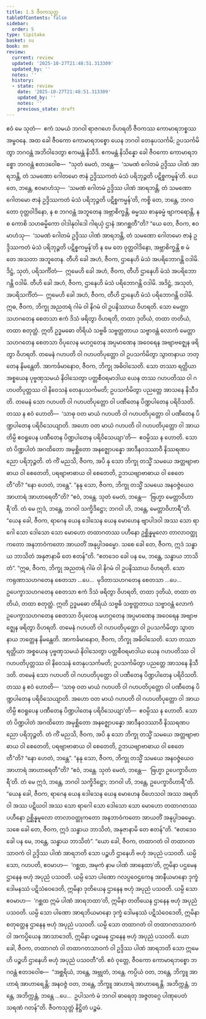 ```yaml
---
title: 1.5 ဇီဝကသုတ္တ
tableOfContents: false
sidebar:
  order: 5
type: tipitaka
basket: su
book: mn
review:
  current: review
  updated: '2025-10-27T21:48:51.313309'
  updated_by: ''
  notes: ''
  history:
  - state: review
    date: '2025-10-27T21:48:51.313309'
    updated_by: ''
    notes: ''
    previous_state: draft
---
```



<ReviewStatus review={frontmatter.review} showDetails={true} />

<HypothesisAnnotation frontmatter={frontmatter} />

<DynamicBreadcrumb />

<Division number="51" book="mn" e="ch" v="24" p="112">

<Paragraph number="106" book="mn">
ဧဝံ မေ သုတံ—  ဧကံ သမယံ ဘဂဝါ ရာဇဂဟေ ဝိဟရတိ ဇီဝကဿ ကောမာရဘစ္စဿ အမ္ဗဝနေ. အထ ခေါ ဇီဝကော ကောမာရဘစ္စော ယေန ဘဂဝါ တေနုပသင်္ကမိ; ဥပသင်္ကမိတွာ ဘဂဝန္တံ အဘိဝါဒေတွာ ဧကမန္တံ နိသီဒိ. ဧကမန္တံ နိသိန္နော ခေါ ဇီဝကော ကောမာရဘစ္စော ဘဂဝန္တံ ဧတဒဝေါစ—  “သုတံ မေတံ, ဘန္တေ—  ‘သမဏံ ဂေါတမံ ဥဒ္ဒိဿ ပါဏံ အာရဘန္တိ, တံ သမဏော ဂေါတမော ဇာနံ ဥဒ္ဒိဿကတံ မံသံ ပရိဘုဉ္ဇတိ ပဋိစ္စကမ္မန်’တိ. ယေ တေ, ဘန္တေ, ဧဝမာဟံသု—  ‘သမဏံ ဂေါတမံ ဥဒ္ဒိဿ ပါဏံ အာရဘန္တိ, တံ သမဏော ဂေါတမော ဇာနံ ဥဒ္ဒိဿကတံ မံသံ ပရိဘုဉ္ဇတိ ပဋိစ္စကမ္မန်’တိ, ကစ္စိ တေ, ဘန္တေ, ဘဂဝတော ဝုတ္တဝါဒိနော, န စ ဘဂဝန္တံ အဘူတေန အဗ္ဘာစိက္ခန္တိ, ဓမ္မဿ စာနုဓမ္မံ ဗျာကရောန္တိ, န စ ကောစိ သဟဓမ္မိကော ဝါဒါနုဝါဒေါ ဂါရယှံ ဌာနံ အာဂစ္ဆတီ”တိ?
</Paragraph>

</Division>
<Division number="52" book="mn" e="ch" v="24" p="114">

<Paragraph number="107" book="mn">
“ယေ တေ, ဇီဝက, ဧဝမာဟံသု—  ‘သမဏံ ဂေါတမံ ဥဒ္ဒိဿ ပါဏံ အာရဘန္တိ, တံ သမဏော ဂေါတမော ဇာနံ ဥဒ္ဒိဿကတံ မံသံ ပရိဘုဉ္ဇတိ ပဋိစ္စကမ္မန်’တိ န မေ တေ ဝုတ္တဝါဒိနော, အဗ္ဘာစိက္ခန္တိ စ မံ တေ အသတာ အဘူတေန. တီဟိ ခေါ အဟံ, ဇီဝက, ဌာနေဟိ မံသံ အပရိဘောဂန္တိ ဝဒါမိ. ဒိဋ္ဌံ, သုတံ, ပရိသင်္ကိတံ—  ဣမေဟိ ခေါ အဟံ, ဇီဝက, တီဟိ ဌာနေဟိ မံသံ အပရိဘောဂန္တိ ဝဒါမိ. တီဟိ ခေါ အဟံ, ဇီဝက, ဌာနေဟိ မံသံ ပရိဘောဂန္တိ ဝဒါမိ. အဒိဋ္ဌံ, အသုတံ, အပရိသင်္ကိတံ—  ဣမေဟိ ခေါ အဟံ, ဇီဝက, တီဟိ ဌာနေဟိ မံသံ ပရိဘောဂန္တိ ဝဒါမိ.
</Paragraph>

</Division>
<Division number="53" book="mn" e="ch" v="24" p="116">

<Paragraph number="108" book="mn">
ဣဓ, ဇီဝက, ဘိက္ခု အညတရံ ဂါမံ ဝါ နိဂမံ ဝါ ဥပနိဿာယ ဝိဟရတိ. သော မေတ္တာသဟဂတေန စေတသာ ဧကံ ဒိသံ ဖရိတွာ ဝိဟရတိ, တထာ ဒုတိယံ, တထာ တတိယံ, တထာ စတုတ္ထံ. ဣတိ ဥဒ္ဓမဓော တိရိယံ သဗ္ဗဓိ သဗ္ဗတ္တတာယ သဗ္ဗာဝန္တံ လောကံ မေတ္တာသဟဂတေန စေတသာ ဝိပုလေန မဟဂ္ဂတေန အပ္ပမာဏေန အဝေရေန အဗျာဗဇ္ဈေန ဖရိတွာ ဝိဟရတိ. တမေနံ ဂဟပတိ ဝါ ဂဟပတိပုတ္တော ဝါ ဥပသင်္ကမိတွာ သွာတနာယ ဘတ္တေန နိမန္တေတိ. အာကင်္ခမာနောဝ, ဇီဝက, ဘိက္ခု အဓိဝါသေတိ. သော တဿာ ရတ္တိယာ အစ္စယေန ပုဗ္ဗဏှသမယံ နိဝါသေတွာ ပတ္တစီဝရမာဒါယ ယေန တဿ ဂဟပတိဿ ဝါ ဂဟပတိပုတ္တဿ ဝါ နိဝေသနံ တေနုပသင်္ကမတိ; ဥပသင်္ကမိတွာ ပညတ္တေ အာသနေ နိသီဒတိ. တမေနံ သော ဂဟပတိ ဝါ ဂဟပတိပုတ္တော ဝါ ပဏီတေန ပိဏ္ဍပါတေန ပရိဝိသတိ. တဿ န ဧဝံ ဟောတိ—  ‘သာဓု ဝတ မာယံ ဂဟပတိ ဝါ ဂဟပတိပုတ္တော ဝါ ပဏီတေန ပိဏ္ဍပါတေန ပရိဝိသေယျာတိ. အဟော ဝတ မာယံ ဂဟပတိ ဝါ ဂဟပတိပုတ္တော ဝါ အာယတိမ္ပိ ဧဝရူပေန ပဏီတေန ပိဏ္ဍပါတေန ပရိဝိသေယျာ’တိ—  ဧဝမ္ပိဿ န ဟောတိ. သော တံ ပိဏ္ဍပါတံ အဂထိတော အမုစ္ဆိတော အနဇ္ဈောပန္နော အာဒီနဝဒဿာဝီ နိဿရဏပညော ပရိဘုဉ္ဇတိ. တံ ကိံ မညသိ, ဇီဝက, အပိ နု သော ဘိက္ခု တသ္မိံ သမယေ အတ္တဗျာဗာဓာယ ဝါ စေတေတိ, ပရဗျာဗာဓာယ ဝါ စေတေတိ, ဥဘယဗျာဗာဓာယ ဝါ စေတေတီ”တိ?
</Paragraph>

<Paragraph number="109" book="mn">
“နော ဟေတံ, ဘန္တေ”.
</Paragraph>

<Paragraph number="110" book="mn">
“နနု သော, ဇီဝက, ဘိက္ခု တသ္မိံ သမယေ အနဝဇ္ဇံယေဝ အာဟာရံ အာဟာရေတီ”တိ?
</Paragraph>

<Paragraph number="111" book="mn">
“ဧဝံ, ဘန္တေ. သုတံ မေတံ, ဘန္တေ—  ‘ဗြဟ္မာ မေတ္တာဝိဟာရီ’တိ. တံ မေ ဣဒံ, ဘန္တေ, ဘဂဝါ သက္ခိဒိဋ္ဌော; ဘဂဝါ ဟိ, ဘန္တေ, မေတ္တာဝိဟာရီ”တိ. “ယေန ခေါ, ဇီဝက, ရာဂေန ယေန ဒေါသေန ယေန မောဟေန ဗျာပါဒဝါ အဿ သော ရာဂေါ သော ဒေါသော သော မောဟော တထာဂတဿ ပဟီနော ဥစ္ဆိန္နမူလော တာလာဝတ္ထုကတော အနဘာဝံကတော အာယတိံ အနုပ္ပါဒဓမ္မော. သစေ ခေါ တေ, ဇီဝက, ဣဒံ သန္ဓာယ ဘာသိတံ အနုဇာနာမိ တေ ဧတန်”တိ. “ဧတဒေဝ ခေါ ပန မေ, ဘန္တေ, သန္ဓာယ ဘာသိတံ”.
</Paragraph>

</Division>
<Division number="54" book="mn" e="ch" v="24" p="117">

<Paragraph number="112" book="mn">
“ဣဓ, ဇီဝက, ဘိက္ခု အညတရံ ဂါမံ ဝါ နိဂမံ ဝါ ဥပနိဿာယ ဝိဟရတိ. သော ကရုဏာသဟဂတေန စေတသာ …ပေ…  မုဒိတာသဟဂတေန စေတသာ …ပေ…  ဥပေက္ခာသဟဂတေန စေတသာ ဧကံ ဒိသံ ဖရိတွာ ဝိဟရတိ, တထာ ဒုတိယံ, တထာ တတိယံ, တထာ စတုတ္ထံ. ဣတိ ဥဒ္ဓမဓော တိရိယံ သဗ္ဗဓိ သဗ္ဗတ္တတာယ သဗ္ဗာဝန္တံ လောကံ ဥပေက္ခာသဟဂတေန စေတသာ ဝိပုလေန မဟဂ္ဂတေန အပ္ပမာဏေန အဝေရေန အဗျာဗဇ္ဈေန ဖရိတွာ ဝိဟရတိ. တမေနံ ဂဟပတိ ဝါ ဂဟပတိပုတ္တော ဝါ ဥပသင်္ကမိတွာ သွာတနာယ ဘတ္တေန နိမန္တေတိ. အာကင်္ခမာနောဝ, ဇီဝက, ဘိက္ခု အဓိဝါသေတိ. သော တဿာ ရတ္တိယာ အစ္စယေန ပုဗ္ဗဏှသမယံ နိဝါသေတွာ ပတ္တစီဝရမာဒါယ ယေန ဂဟပတိဿ ဝါ ဂဟပတိပုတ္တဿ ဝါ နိဝေသနံ တေနုပသင်္ကမတိ; ဥပသင်္ကမိတွာ ပညတ္တေ အာသနေ နိသီဒတိ. တမေနံ သော ဂဟပတိ ဝါ ဂဟပတိပုတ္တော ဝါ ပဏီတေန ပိဏ္ဍပါတေန ပရိဝိသတိ. တဿ န ဧဝံ ဟောတိ—  ‘သာဓု ဝတ မာယံ ဂဟပတိ ဝါ ဂဟပတိပုတ္တော ဝါ ပဏီတေန ပိဏ္ဍပါတေန ပရိဝိသေယျာတိ. အဟော ဝတ မာယံ ဂဟပတိ ဝါ ဂဟပတိပုတ္တော ဝါ အာယတိမ္ပိ ဧဝရူပေန ပဏီတေန ပိဏ္ဍပါတေန ပရိဝိသေယျာ’တိ—  ဧဝမ္ပိဿ န ဟောတိ. သော တံ ပိဏ္ဍပါတံ အဂထိတော အမုစ္ဆိတော အနဇ္ဈောပန္နော အာဒီနဝဒဿာဝီ နိဿရဏပညော ပရိဘုဉ္ဇတိ. တံ ကိံ မညသိ, ဇီဝက, အပိ နု သော ဘိက္ခု တသ္မိံ သမယေ အတ္တဗျာဗာဓာယ ဝါ စေတေတိ, ပရဗျာဗာဓာယ ဝါ စေတေတိ, ဥဘယဗျာဗာဓာယ ဝါ စေတေတီ”တိ?
</Paragraph>

<Paragraph number="113" book="mn">
“နော ဟေတံ, ဘန္တေ”.
</Paragraph>

<Paragraph number="114" book="mn">
“နနု သော, ဇီဝက, ဘိက္ခု တသ္မိံ သမယေ အနဝဇ္ဇံယေဝ အာဟာရံ အာဟာရေတီ”တိ?
</Paragraph>

<Paragraph number="115" book="mn">
“ဧဝံ, ဘန္တေ. သုတံ မေတံ, ဘန္တေ—  ‘ဗြဟ္မာ ဥပေက္ခာဝိဟာရီ’တိ. တံ မေ ဣဒံ, ဘန္တေ, ဘဂဝါ သက္ခိဒိဋ္ဌော; ဘဂဝါ ဟိ, ဘန္တေ, ဥပေက္ခာဝိဟာရီ”တိ. “ယေန ခေါ, ဇီဝက, ရာဂေန ယေန ဒေါသေန ယေန မောဟေန ဝိဟေသဝါ အဿ အရတိဝါ အဿ ပဋိဃဝါ အဿ သော ရာဂေါ သော ဒေါသော သော မောဟော တထာဂတဿ ပဟီနော ဥစ္ဆိန္နမူလော တာလာဝတ္ထုကတော အနဘာဝံကတော အာယတိံ အနုပ္ပါဒဓမ္မော. သစေ ခေါ တေ, ဇီဝက, ဣဒံ သန္ဓာယ ဘာသိတံ, အနုဇာနာမိ တေ ဧတန်”တိ. “ဧတဒေဝ ခေါ ပန မေ, ဘန္တေ, သန္ဓာယ ဘာသိတံ”.
</Paragraph>

</Division>
<Division number="55" book="mn" e="ch" v="24" p="119">

<Paragraph number="116" book="mn">
“ယော ခေါ, ဇီဝက, တထာဂတံ ဝါ တထာဂတသာဝကံ ဝါ ဥဒ္ဒိဿ ပါဏံ အာရဘတိ သော ပဉ္စဟိ ဌာနေဟိ ဗဟုံ အပုညံ ပသဝတိ. ယမ္ပိ သော, ဂဟပတိ, ဧဝမာဟ—  ‘ဂစ္ဆထ, အမုကံ နာမ ပါဏံ အာနေထာ’တိ, ဣမိနာ ပဌမေန ဌာနေန ဗဟုံ အပုညံ ပသဝတိ. ယမ္ပိ သော ပါဏော ဂလပ္ပဝေဌကေန အာနီယမာနော ဒုက္ခံ ဒေါမနဿံ ပဋိသံဝေဒေတိ, ဣမိနာ ဒုတိယေန ဌာနေန ဗဟုံ အပုညံ ပသဝတိ. ယမ္ပိ သော ဧဝမာဟ—  ‘ဂစ္ဆထ ဣမံ ပါဏံ အာရဘထာ’တိ, ဣမိနာ တတိယေန ဌာနေန ဗဟုံ အပုညံ ပသဝတိ. ယမ္ပိ သော ပါဏော အာရဘိယမာနော ဒုက္ခံ ဒေါမနဿံ ပဋိသံဝေဒေတိ, ဣမိနာ စတုတ္ထေန ဌာနေန ဗဟုံ အပုညံ ပသဝတိ. ယမ္ပိ သော တထာဂတံ ဝါ တထာဂတသာဝကံ ဝါ အကပ္ပိယေန အာသာဒေတိ, ဣမိနာ ပဉ္စမေန ဌာနေန ဗဟုံ အပုညံ ပသဝတိ. ယော ခေါ, ဇီဝက, တထာဂတံ ဝါ တထာဂတသာဝကံ ဝါ ဥဒ္ဒိဿ ပါဏံ အာရဘတိ သော ဣမေဟိ ပဉ္စဟိ ဌာနေဟိ ဗဟုံ အပုညံ ပသဝတီ”တိ.
</Paragraph>

<Paragraph number="117" book="mn">
ဧဝံ ဝုတ္တေ, ဇီဝကော ကောမာရဘစ္စော ဘဂဝန္တံ ဧတဒဝေါစ—  “အစ္ဆရိယံ, ဘန္တေ, အဗ္ဘုတံ, ဘန္တေ. ကပ္ပိယံ ဝတ, ဘန္တေ, ဘိက္ခူ အာဟာရံ အာဟာရေန္တိ; အနဝဇ္ဇံ ဝတ, ဘန္တေ, ဘိက္ခူ အာဟာရံ အာဟာရေန္တိ. အဘိက္ကန္တံ, ဘန္တေ, အဘိက္ကန္တံ, ဘန္တေ …ပေ…  ဥပါသကံ မံ ဘဂဝါ ဓာရေတု အဇ္ဇတဂ္ဂေ ပါဏုပေတံ သရဏံ ဂတန်”တိ.

</Paragraph>
</Division>

<Paragraph number="118" type="center" book="mn">
ဇီဝကသုတ္တံ နိဋ္ဌိတံ ပဉ္စမံ.
</Paragraph>